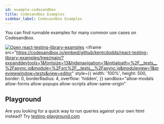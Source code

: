 ```yaml
---
id: example-codesandbox
title: Codesandbox Examples
sidebar_label: Codesandbox Examples
---
```


You can find runnable examples for many common use cases on Codesandbox.

[![Open react-testing-library-examples](https://codesandbox.io/static/img/play-codesandbox.svg)](https://codesandbox.io/s/github/kentcdodds/react-testing-library-examples/tree/main/) <iframe
  src="https://codesandbox.io/embed/github/kentcdodds/react-testing-library-examples/tree/main/?expanddevtools=1&fontsize=13&hidenavigation=1&initialpath=%2F__tests__%2Fasync.js&module=%2Fsrc%2F__tests__%2Fasync.js&moduleview=1&previewwindow=tests&view=editor"
  style={{
    width: '100%',
 height: 500,
 border: 0,
 borderRadius: 4,
 overflow: 'hidden',
 }}
 sandbox="allow-modals allow-forms allow-popups allow-scripts allow-same-origin"
></iframe>

## Playground

Are you looking for a quick way to run queries against your own html instead? Try [testing-playground.com](https://testing-playground.com)
